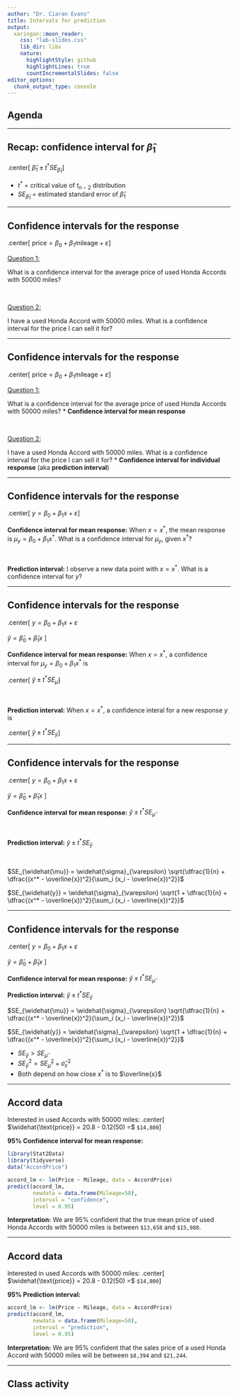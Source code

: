 ```yaml
---
author: "Dr. Ciaran Evans"
title: Intervals for prediction
output:
  xaringan::moon_reader:
    css: "lab-slides.css"
    lib_dir: libs
    nature:
      highlightStyle: github
      highlightLines: true
      countIncrementalSlides: false
editor_options: 
  chunk_output_type: console
---
```


## Agenda

---

## Recap: confidence interval for $\widehat{\beta}_1$

.center[
$\widehat{\beta}_1 \pm t^* SE_{\widehat{\beta}_1}$
]

* $t^*$ = critical value of $t_{n-2}$ distribution
* $SE_{\widehat{\beta}_1}$ = estimated standard error of $\widehat{\beta}_1$

---

## Confidence intervals for the response

.center[
$\text{price} = \beta_0 + \beta_1 \text{mileage} + \varepsilon$
]

<ins>Question 1:</ins> What is a confidence interval for the average price of used Honda Accords with 50000 miles?

<br>

<ins>Question 2:</ins> I have a used Honda Accord with 50000 miles. What is a confidence interval for the price I can sell it for?

---

## Confidence intervals for the response

.center[
$\text{price} = \beta_0 + \beta_1 \text{mileage} + \varepsilon$
]

<ins>Question 1:</ins> What is a confidence interval for the average price of used Honda Accords with 50000 miles?
* **Confidence interval for mean response**

<br>

<ins>Question 2:</ins> I have a used Honda Accord with 50000 miles. What is a confidence interval for the price I can sell it for?
* **Confidence interval for individual response** (aka **prediction interval**)

---

## Confidence intervals for the response

.center[
$y = \beta_0 + \beta_1 x + \varepsilon$
]

**Confidence interval for mean response:** When $x = x^*$, the mean response is $\mu_y = \beta_0 + \beta_1 x^*$. What is a confidence interval for $\mu_y$, given $x^*$?

<br>

**Prediction interval:** I observe a new data point with $x = x^*$. What is a confidence interval for $y$?

---

## Confidence intervals for the response

.center[
$y = \beta_0 + \beta_1 x + \varepsilon$

$\widehat{y} = \widehat{\beta}_0 + \widehat{\beta}_1 x$
]

**Confidence interval for mean response:** When $x = x^*$, a confidence interval for $\mu_y = \beta_0 + \beta_1 x^*$ is

.center[
$\widehat{y} \pm t^* SE_{\widehat{\mu}}$
]

<br>

**Prediction interval:** When $x = x^*$, a confidence interal for a new response $y$ is

.center[
$\widehat{y} \pm t^* SE_{\widehat{y}}$
]

---

## Confidence intervals for the response

.center[
$y = \beta_0 + \beta_1 x + \varepsilon$

$\widehat{y} = \widehat{\beta}_0 + \widehat{\beta}_1 x$
]

**Confidence interval for mean response:** $\widehat{y} \pm t^* SE_{\widehat{\mu}}$

<br>

**Prediction interval:** $\widehat{y} \pm t^* SE_{\widehat{y}}$

<br>

$SE_{\widehat{\mu}} = \widehat{\sigma}_{\varepsilon} \sqrt{\dfrac{1}{n} + \dfrac{(x^* - \overline{x})^2}{\sum_i (x_i - \overline{x})^2}}$

$SE_{\widehat{y}} = \widehat{\sigma}_{\varepsilon} \sqrt{1 + \dfrac{1}{n} + \dfrac{(x^* - \overline{x})^2}{\sum_i (x_i - \overline{x})^2}}$

---

## Confidence intervals for the response

.center[
$y = \beta_0 + \beta_1 x + \varepsilon$

$\widehat{y} = \widehat{\beta}_0 + \widehat{\beta}_1 x$
]

**Confidence interval for mean response:** $\widehat{y} \pm t^* SE_{\widehat{\mu}}$

**Prediction interval:** $\widehat{y} \pm t^* SE_{\widehat{y}}$

$SE_{\widehat{\mu}} = \widehat{\sigma}_{\varepsilon} \sqrt{\dfrac{1}{n} + \dfrac{(x^* - \overline{x})^2}{\sum_i (x_i - \overline{x})^2}}$

$SE_{\widehat{y}} = \widehat{\sigma}_{\varepsilon} \sqrt{1 + \dfrac{1}{n} + \dfrac{(x^* - \overline{x})^2}{\sum_i (x_i - \overline{x})^2}}$

* $SE_{\widehat{y}} > SE_{\widehat{\mu}}$
* $SE_{\widehat{y}}^2 = SE_{\widehat{\mu}}^2 + \widehat{\sigma}_{\varepsilon}^2$
* Both depend on how close $x^*$ is to $\overline{x}$

---

## Accord data

Interested in used Accords with 50000 miles:
.center[
$\widehat{\text{price}} = 20.8 - 0.12(50) =$ `$14,800`
]

**95% Confidence interval for mean response:**

```r
library(Stat2Data)
library(tidyverse)
data("AccordPrice")
```

```r
accord_lm <- lm(Price ~ Mileage, data = AccordPrice)
predict(accord_lm, 
        newdata = data.frame(Mileage=50),
        interval = "confidence",
        level = 0.95)
```

**Interpretation:** We are 95% confident that the true mean price of used Honda Accords with 50000 miles is between `$13,658` and `$15,980`.

---

## Accord data

Interested in used Accords with 50000 miles:
.center[
$\widehat{\text{price}} = 20.8 - 0.12(50) =$ `$14,800`
]

**95% Prediction interval:**

```r
accord_lm <- lm(Price ~ Mileage, data = AccordPrice)
predict(accord_lm, 
        newdata = data.frame(Mileage=50),
        interval = "prediction",
        level = 0.95)
```

**Interpretation:** We are 95% confident that the sales price of a used Honda Accord with 50000 miles will be between `$8,394` and `$21,244`.

---

## Class activity